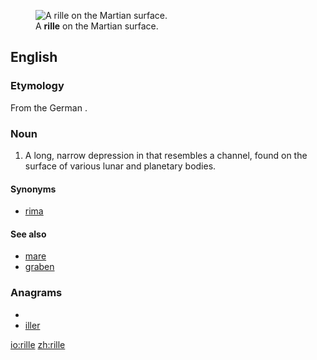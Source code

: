 [[Image:PIA08598 modest.jpg|thumb|A '''rille''' on the Martian surface.]]
==English==
===Etymology===

From the German {{term|Rille||channel}}.


===Noun===
{{en-noun}}

# {{planetology}} A long, narrow depression in that resembles a channel, found on the surface of various lunar and planetary bodies.

====Synonyms====
*[[rima]]
====See also====
*[[mare]]
*[[graben]]

===Anagrams===
* {{alphagram|eillr}}
* [[iller#English|iller]]

[[io:rille]]
[[zh:rille]]